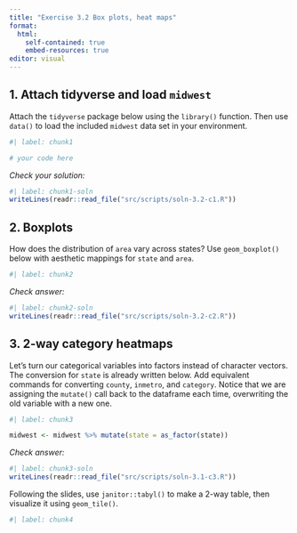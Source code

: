 ```yaml
---
title: "Exercise 3.2 Box plots, heat maps"
format: 
  html:
    self-contained: true
    embed-resources: true
editor: visual
---
```


## 1. Attach tidyverse and load `midwest`

Attach the `tidyverse` package below using the `library()` function. Then use `data()` to load the included `midwest` data set in your environment.

```r
#| label: chunk1

# your code here

```

*Check your solution:*

```r
#| label: chunk1-soln
writeLines(readr::read_file("src/scripts/soln-3.2-c1.R"))
```

## 2. Boxplots

How does the distribution of `area` vary across states? Use `geom_boxplot()` below with aesthetic mappings for `state` and `area`.

```r
#| label: chunk2


```

*Check answer:*

```r
#| label: chunk2-soln
writeLines(readr::read_file("src/scripts/soln-3.2-c2.R"))
```

## 3. 2-way category heatmaps

Let's turn our categorical variables into factors instead of character vectors. The conversion for `state` is already written below. Add equivalent commands for converting `county`, `inmetro`, and `category`. Notice that we are assigning the `mutate()` call back to the dataframe each time, overwriting the old variable with a new one.

```r
#| label: chunk3

midwest <- midwest %>% mutate(state = as_factor(state))


```

*Check answer:*

```r
#| label: chunk3-soln 
writeLines(readr::read_file("src/scripts/soln-3.1-c3.R"))
```

Following the slides, use `janitor::tabyl()` to make a 2-way table, then visualize it using `geom_tile()`.

```r
#| label: chunk4




```
